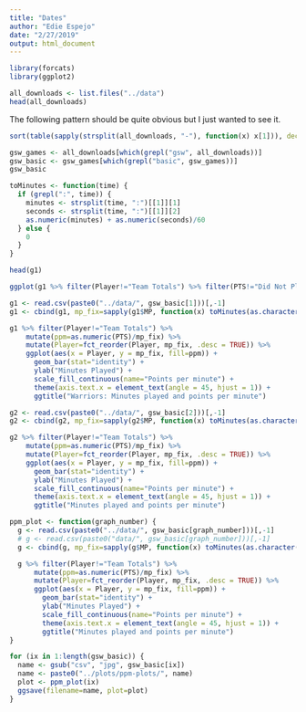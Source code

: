 ```yaml
---
title: "Dates"
author: "Edie Espejo"
date: "2/27/2019"
output: html_document
---
```


```r
library(forcats)
library(ggplot2)
```

```r
all_downloads <- list.files("../data")
head(all_downloads)
```

The following pattern should be quite obvious but I just wanted to see it.

```r
sort(table(sapply(strsplit(all_downloads, "-"), function(x) x[1])), decreasing=TRUE)
```

```r
gsw_games <- all_downloads[which(grepl("gsw", all_downloads))]
gsw_basic <- gsw_games[which(grepl("basic", gsw_games))]
gsw_basic
```

```r
toMinutes <- function(time) {
  if (grepl(":", time)) {
    minutes <- strsplit(time, ":")[[1]][1]
    seconds <- strsplit(time, ":")[[1]][2]
    as.numeric(minutes) + as.numeric(seconds)/60
  } else {
    0
  }
}
```

```r
head(g1)
```

```r
ggplot(g1 %>% filter(Player!="Team Totals") %>% filter(PTS!="Did Not Play"), aes(x=Player, y=PTS)) + geom_bar(stat="identity") + theme(axis.text.x = element_text(angle = 45, hjust = 1))
```

```r
g1 <- read.csv(paste0("../data/", gsw_basic[1]))[,-1]
g1 <- cbind(g1, mp_fix=sapply(g1$MP, function(x) toMinutes(as.character(x))))

g1 %>% filter(Player!="Team Totals") %>%
    mutate(ppm=as.numeric(PTS)/mp_fix) %>%
    mutate(Player=fct_reorder(Player, mp_fix, .desc = TRUE)) %>%
    ggplot(aes(x = Player, y = mp_fix, fill=ppm)) + 
      geom_bar(stat="identity") + 
      ylab("Minutes Played") +
      scale_fill_continuous(name="Points per minute") +
      theme(axis.text.x = element_text(angle = 45, hjust = 1)) +
      ggtitle("Warriors: Minutes played and points per minute")
```

```r
g2 <- read.csv(paste0("../data/", gsw_basic[2]))[,-1]
g2 <- cbind(g2, mp_fix=sapply(g2$MP, function(x) toMinutes(as.character(x))))

g2 %>% filter(Player!="Team Totals") %>%
    mutate(ppm=as.numeric(PTS)/mp_fix) %>%
    mutate(Player=fct_reorder(Player, mp_fix, .desc = TRUE)) %>%
    ggplot(aes(x = Player, y = mp_fix, fill=ppm)) + 
      geom_bar(stat="identity") + 
      ylab("Minutes Played") +
      scale_fill_continuous(name="Points per minute") +
      theme(axis.text.x = element_text(angle = 45, hjust = 1)) +
      ggtitle("Minutes played and points per minute")
```

```r
ppm_plot <- function(graph_number) {
  g <- read.csv(paste0("../data/", gsw_basic[graph_number]))[,-1]
  # g <- read.csv(paste0("data/", gsw_basic[graph_number]))[,-1]
  g <- cbind(g, mp_fix=sapply(g$MP, function(x) toMinutes(as.character(x))))

  g %>% filter(Player!="Team Totals") %>%
      mutate(ppm=as.numeric(PTS)/mp_fix) %>%
      mutate(Player=fct_reorder(Player, mp_fix, .desc = TRUE)) %>%
      ggplot(aes(x = Player, y = mp_fix, fill=ppm)) + 
        geom_bar(stat="identity") + 
        ylab("Minutes Played") +
        scale_fill_continuous(name="Points per minute") +
        theme(axis.text.x = element_text(angle = 45, hjust = 1)) +
        ggtitle("Minutes played and points per minute")
}
```

```r
for (ix in 1:length(gsw_basic)) {
  name <- gsub("csv", "jpg", gsw_basic[ix])
  name <- paste0("../plots/ppm-plots/", name)
  plot <- ppm_plot(ix)
  ggsave(filename=name, plot=plot)
}
```

```r

```